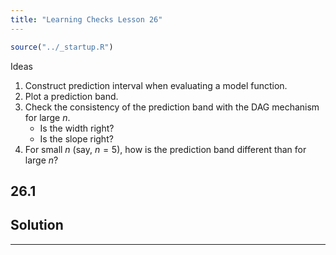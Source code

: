 ```yaml
---
title: "Learning Checks Lesson 26"
---
```


```r
source("../_startup.R")
```

Ideas

1. Construct prediction interval when evaluating a model function.
2. Plot a prediction band.
3. Check the consistency of the prediction band with the DAG mechanism for large $n$.
    - Is the width right?
    - Is the slope right?
4. For small $n$ (say, $n=5$), how is the prediction band different than for large $n$?

## 26.1


::: {.callout-note}
## Solution

:::

--------

